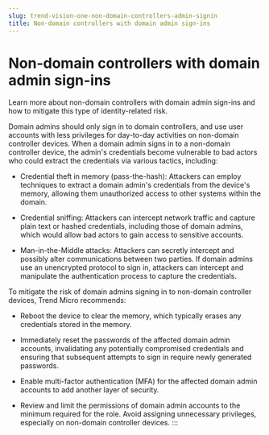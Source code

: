 ```yaml
---
slug: trend-vision-one-non-domain-controllers-admin-signin
title: Non-domain controllers with domain admin sign-ins
---
```

# Non-domain controllers with domain admin sign-ins

Learn more about non-domain controllers with domain admin sign-ins and how to mitigate this type of identity-related risk.

Domain admins should only sign in to domain controllers, and use user accounts with less privileges for day-to-day activities on non-domain controller devices. When a domain admin signs in to a non-domain controller device, the admin's credentials become vulnerable to bad actors who could extract the credentials via various tactics, including:

- Credential theft in memory (pass-the-hash): Attackers can employ techniques to extract a domain admin's credentials from the device's memory, allowing them unauthorized access to other systems within the domain.

- Credential sniffing: Attackers can intercept network traffic and capture plain text or hashed credentials, including those of domain admins, which would allow bad actors to gain access to sensitive accounts.

- Man-in-the-Middle attacks: Attackers can secretly intercept and possibly alter communications between two parties. If domain admins use an unencrypted protocol to sign in, attackers can intercept and manipulate the authentication process to capture the credentials.

To mitigate the risk of domain admins signing in to non-domain controller devices, Trend Micro recommends:

- Reboot the device to clear the memory, which typically erases any credentials stored in the memory.

- Immediately reset the passwords of the affected domain admin accounts, invalidating any potentially compromised credentials and ensuring that subsequent attempts to sign in require newly generated passwords.

- Enable multi-factor authentication (MFA) for the affected domain admin accounts to add another layer of security.

- Review and limit the permissions of domain admin accounts to the minimum required for the role. Avoid assigning unnecessary privileges, especially on non-domain controller devices.
:::
